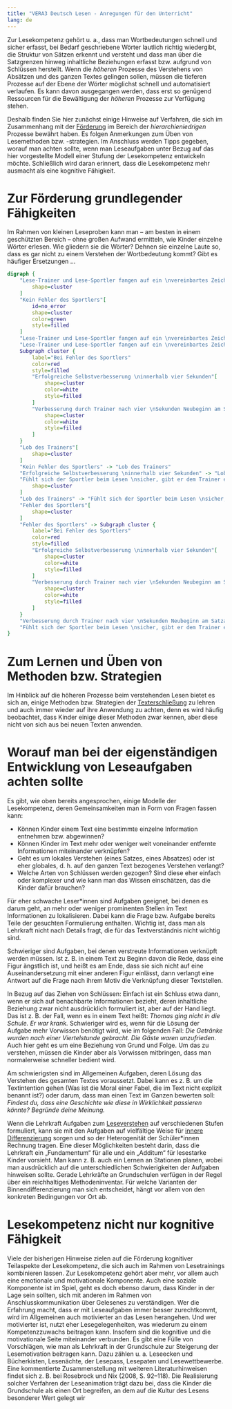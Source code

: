 ```yaml
---
title: "VERA3 Deutsch Lesen - Anregungen für den Unterricht"
lang: de
---
```


Zur Lesekompetenz gehört u. a., dass man Wortbedeutungen schnell und sicher erfasst, bei Bedarf geschriebene Wörter lautlich richtig wiedergibt, die Struktur von Sätzen erkennt und versteht und dass man über die Satzgrenzen hinweg inhaltliche Beziehungen erfasst bzw. aufgrund von Schlüssen herstellt. Wenn die *höheren* Prozesse des Verstehens von Absätzen und des ganzen Textes gelingen sollen, müssen die tieferen Prozesse auf der Ebene der Wörter möglichst schnell und automatisiert verlaufen. Es kann davon ausgegangen werden, dass erst so genügend Ressourcen für die Bewältigung der *höheren* Prozesse zur Verfügung stehen.

Deshalb finden Sie hier zunächst einige Hinweise auf Verfahren, die sich im Zusammenhang mit der [Förderung](https://biss-sprachbildung.de/pdf/biss-handreichung-durchgaengige-lesefoerderung.pdf) im Bereich der *hierarchieniedrigen* Prozesse bewährt haben. Es folgen Anmerkungen zum Üben von Lesemethoden bzw. -strategien. Im Anschluss werden Tipps gegeben, worauf man achten sollte, wenn man Leseaufgaben unter Bezug auf das hier vorgestellte Modell einer Stufung der Lesekompetenz entwickeln möchte. Schließlich wird daran erinnert, dass die Lesekompetenz mehr ausmacht als eine kognitive Fähigkeit.

# Zur Förderung grundlegender Fähigkeiten

Im Rahmen von kleinen Leseproben kann man – am besten in einem geschützten Bereich – ohne großen Aufwand ermitteln, wie Kinder einzelne Wörter erlesen. Wie gliedern sie die Wörter? Dehnen sie einzelne Laute so, dass es gar nicht zu einem Verstehen der Wortbedeutung kommt? Gibt es häufiger Ersetzungen ...

```dot
digraph {
    "Lese-Trainer und Lese-Sportler fangen auf ein \nvereinbartes Zeichen hin an, den Text synchron vorzulesen"[
        shape=cluster
    ]
    "Kein Fehler des Sportlers"[
        id=no_error
        shape=cluster
        color=green
        style=filled
    ]
    "Lese-Trainer und Lese-Sportler fangen auf ein \nvereinbartes Zeichen hin an, den Text synchron vorzulesen" -> "Kein Fehler des Sportlers"
    "Lese-Trainer und Lese-Sportler fangen auf ein \nvereinbartes Zeichen hin an, den Text synchron vorzulesen" ->
    Subgraph cluster {
        label="Bei Fehler des Sportlers"
        color=red
        style=filled
        "Erfolgreiche Selbstverbesserung \ninnerhalb vier Sekunden"[
            shape=cluster
            color=white
            style=filled
        ]
        "Verbesserung durch Trainer nach vier \nSekunden Neubeginn am Satzanfang"[
            shape=cluster
            color=white
            style=filled
        ]
    }
    "Lob des Trainers"[
        shape=cluster
    ]
    "Kein Fehler des Sportlers" -> "Lob des Trainers"
    "Erfolgreiche Selbstverbesserung \ninnerhalb vier Sekunden" -> "Lob des Trainers"
    "Fühlt sich der Sportler beim Lesen \nsicher, gibt er dem Trainer ein Zeichen. \nTrainer lobt und liest mit. \nSportler liest alleine vor"[
        shape=cluster
    ]
    "Lob des Trainers" -> "Fühlt sich der Sportler beim Lesen \nsicher, gibt er dem Trainer ein Zeichen. \nTrainer lobt und liest mit. \nSportler liest alleine vor"
    "Fehler des Sportlers"[
        shape=cluster
    ]
    "Fehler des Sportlers" -> Subgraph cluster {
        label="Bei Fehler des Sportlers"
        color=red
        style=filled
        "Erfolgreiche Selbstverbesserung \ninnerhalb vier Sekunden"[
            shape=cluster
            color=white
            style=filled
        ]
        "Verbesserung durch Trainer nach vier \nSekunden Neubeginn am Satzanfang"[
            shape=cluster
            color=white
            style=filled
        ]
    }
    "Verbesserung durch Trainer nach vier \nSekunden Neubeginn am Satzanfang" -> "Fühlt sich der Sportler beim Lesen \nsicher, gibt er dem Trainer ein Zeichen. \nTrainer lobt und liest mit. \nSportler liest alleine vor" -> "Fehler des Sportlers"
    "Fühlt sich der Sportler beim Lesen \nsicher, gibt er dem Trainer ein Zeichen. \nTrainer lobt und liest mit. \nSportler liest alleine vor" -> "Kein Fehler des Sportlers"
}
```


# Zum Lernen und Üben von Methoden bzw. Strategien

Im Hinblick auf die höheren Prozesse beim verstehenden Lesen bietet es sich an, einige Methoden bzw. Strategien der [Texterschließung](https://bildungsserver.berlin-brandenburg.de/lesepilot) zu lehren und auch immer wieder auf ihre Anwendung zu achten, denn es wird häufig beobachtet, dass Kinder einige dieser Methoden zwar kennen, aber diese nicht von sich aus bei neuen Texten anwenden.


# Worauf man bei der eigenständigen Entwicklung von Leseaufgaben achten sollte

Es gibt, wie oben bereits angesprochen, einige Modelle der Lesekompetenz, deren Gemeinsamkeiten man in Form von Fragen fassen kann:

* Können Kinder einem Text eine bestimmte einzelne Information entnehmen bzw. abgewinnen?
* Können Kinder im Text mehr oder weniger weit voneinander entfernte Informationen miteinander verknüpfen?
* Geht es um lokales Verstehen (eines Satzes, eines Absatzes) oder ist eher globales, d. h. auf den ganzen Text bezogenes Verstehen verlangt?
* Welche Arten von Schlüssen werden gezogen? Sind diese eher einfach oder komplexer und wie kann man das Wissen einschätzen, das die Kinder dafür brauchen?

Für eher schwache Leser\*innen sind Aufgaben geeignet, bei denen es darum geht, an mehr oder weniger prominenten Stellen im Text Informationen zu lokalisieren. Dabei kann die Frage bzw. Aufgabe bereits Teile der gesuchten Formulierung enthalten. Wichtig ist, dass man als Lehrkraft nicht nach Details fragt, die für das Textverständnis nicht wichtig sind.

Schwieriger sind Aufgaben, bei denen verstreute Informationen verknüpft werden müssen. Ist z. B. in einem Text zu Beginn davon die Rede, dass eine Figur ängstlich ist, und heißt es am Ende, dass sie sich nicht auf eine Auseinandersetzung mit einer anderen Figur einlässt, dann verlangt eine Antwort auf die Frage nach ihrem Motiv die Verknüpfung dieser Textstellen.

In Bezug auf das Ziehen von Schlüssen: Einfach ist ein Schluss etwa dann, wenn er sich auf benachbarte Informationen bezieht, deren inhaltliche Beziehung zwar nicht ausdrücklich formuliert ist, aber auf der Hand liegt. Das ist z. B. der Fall, wenn es in einem Text heißt: *Thomas ging nicht in die Schule. Er war krank.* Schwieriger wird es, wenn für die Lösung der Aufgabe mehr Vorwissen benötigt wird, wie im folgenden Fall: *Die Getränke wurden nach einer Viertelstunde gebracht. Die Gäste waren unzufrieden.* Auch hier geht es um eine Beziehung von Grund und Folge. Um das zu verstehen, müssen die Kinder aber als Vorwissen mitbringen, dass man normalerweise schneller bedient wird.

Am schwierigsten sind im Allgemeinen Aufgaben, deren Lösung das Verstehen des gesamten Textes voraussetzt. Dabei kann es z. B. um die Textintention gehen (Was ist die Moral einer Fabel, die im Text nicht explizit benannt ist?) oder darum, dass man einen Text im Ganzen bewerten soll: *Findest du, dass eine Geschichte wie diese in Wirklichkeit passieren könnte? Begründe deine Meinung.*

Wenn die Lehrkraft Aufgaben zum [Leseverstehen](https://www.leseforum.ch/myUploadData/files/2015_1_Krelle.pdf) auf verschiedenen Stufen formuliert, kann sie mit den Aufgaben auf vielfältige Weise für [innere Differenzierung](https://www.schule-bw.de/faecher-und-schularten/sprachen-und-literatur/deutsch/unterrichtseinheiten/differenzierung) sorgen und so der Heterogenität der Schüler\*innen Rechnung tragen. Eine dieser Möglichkeiten besteht darin, dass die Lehrkraft ein „Fundamentum“ für alle und ein „Additum“ für lesestarke Kinder vorsieht. Man kann z. B. auch ein Lernen an Stationen planen, wobei man ausdrücklich auf die unterschiedlichen Schwierigkeiten der Aufgaben hinweisen sollte. Gerade Lehrkräfte an Grundschulen verfügen in der Regel über ein reichhaltiges Methodeninventar. Für welche Varianten der Binnendifferenzierung man sich entscheidet, hängt vor allem von den konkreten Bedingungen vor Ort ab.

# Lesekompetenz nicht nur kognitive Fähigkeit

Viele der bisherigen Hinweise zielen auf die Förderung kognitiver Teilaspekte der Lesekompetenz, die sich auch im Rahmen von Lesetrainings kombinieren lassen. Zur Lesekompetenz gehört aber mehr, vor allem auch eine emotionale und motivationale Komponente. Auch eine soziale Komponente ist im Spiel, geht es doch ebenso darum, dass Kinder in der Lage sein sollten, sich mit anderen im Rahmen von Anschlusskommunikation über Gelesenes zu verständigen. Wer die Erfahrung macht, dass er mit Leseaufgaben immer besser zurechtkommt, wird im Allgemeinen auch motivierter an das Lesen herangehen. Und wer motivierter ist, nutzt eher Lesegelegenheiten, was wiederum zu einem Kompetenzzuwachs beitragen kann. Insofern sind die kognitive und die motivationale Seite miteinander verbunden. Es gibt eine Fülle von Vorschlägen, wie man als Lehrkraft in der Grundschule zur Steigerung der Lesemotivation beitragen kann. Dazu zählen u. a. Leseecken und Bücherkisten, Lesenächte, der Lesepass, Lesepaten und Lesewettbewerbe. Eine kommentierte Zusammenstellung mit weiteren Literaturhinweisen findet sich z. B. bei Rosebrock und Nix (2008, S. 92–118). Die Realisierung solcher Verfahren der Leseanimation trägt dazu bei, dass die Kinder die Grundschule als einen Ort begreifen, an dem auf die Kultur des Lesens besonderer Wert gelegt wir
